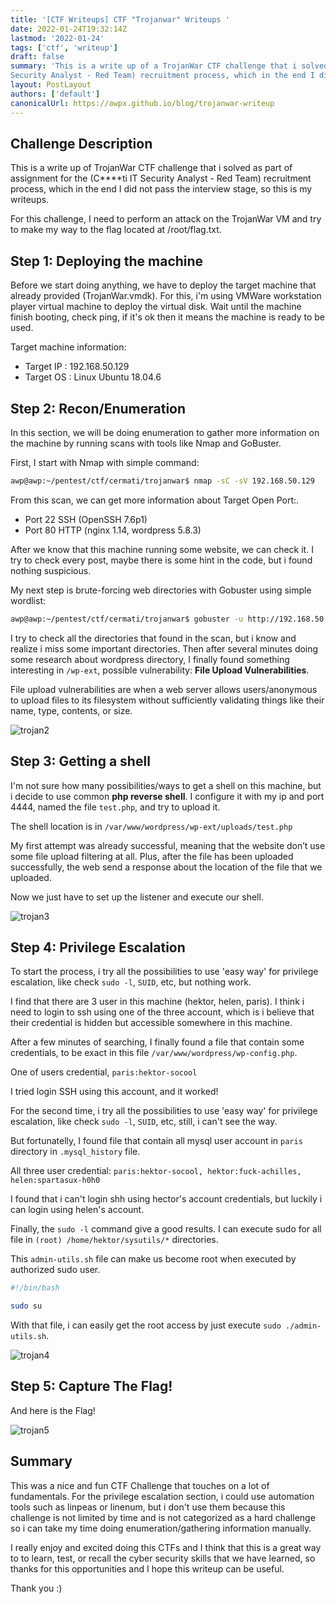 ```yaml
---
title: '[CTF Writeups] CTF "Trojanwar" Writeups '
date: 2022-01-24T19:32:14Z
lastmod: '2022-01-24'
tags: ['ctf', 'writeup']
draft: false
summary: 'This is a write up of a TrojanWar CTF challenge that i solved as part of assignment for the (C****ti IT
Security Analyst - Red Team) recruitment process, which in the end I did not pass the interview stage'
layout: PostLayout
authors: ['default']
canonicalUrl: https://awpx.github.io/blog/trojanwar-writeup
---
```


<TOCInline toc={props.toc} asDisclosure />

## Challenge Description

This is a write up of TrojanWar CTF challenge that i solved as part of assignment for the (C****ti IT Security Analyst - Red Team) recruitment process, which in the end I did not pass the interview stage, so this is my writeups.

For this challenge, I need to perform an attack on the TrojanWar VM and try to make my way to the
flag located at /root/flag.txt.

## Step 1: Deploying the machine

Before we start doing anything, we have to deploy the target machine that already provided (TrojanWar.vmdk). For this, i'm using VMWare workstation player virtual machine to deploy the virtual disk.
Wait until the machine finish booting, check ping, if it's ok then it means the machine is ready to be used.

Target machine information:
- Target IP : 192.168.50.129
- Target OS : Linux Ubuntu 18.04.6

## Step 2: Recon/Enumeration

In this section, we will be doing enumeration to gather more information on the machine by running scans with tools like Nmap and GoBuster. 

First, I start with Nmap with simple command:

```bash
awp@awp:~/pentest/ctf/cermati/trojanwar$ nmap -sC -sV 192.168.50.129
```

From this scan, we can get more information about Target Open Port:.
- Port 22 SSH (OpenSSH 7.6p1)
- Port 80 HTTP (nginx 1.14, wordpress 5.8.3)

After we know that this machine running some website, we can check it. I try to check every post, maybe there is some hint in the code, but i found nothing suspicious.

My next step is brute-forcing web directories with Gobuster using simple wordlist:

```bash
awp@awp:~/pentest/ctf/cermati/trojanwar$ gobuster -u http://192.168.50.129 -w /home/awp/pentest/wordlists/common.txt
```

I try to check all the directories that found in the scan, but i know and realize i miss some important directories. Then after several minutes doing some research about wordpress directory, I finally found something interesting in `/wp-ext`, possible vulnerability: **File Upload Vulnerabilities**.

File upload vulnerabilities are when a web server allows users/anonymous to upload files to its filesystem without sufficiently validating things like their name, type, contents, or size.

![trojan2](/static/images/trojanwar/trojan2.jpg)

## Step 3: Getting a shell

I'm not sure how many possibilities/ways to get a shell on this machine, but i decide to use common **php reverse shell**. I configure it with my ip and port 4444, named the file `test.php`, and try to upload it.

The shell location is in `/var/www/wordpress/wp-ext/uploads/test.php`

My first attempt was already successful, meaning that the website don’t use some file upload filtering at all. Plus, after the file has been uploaded successfully, the web send a response about the location of the file that we uploaded. 

Now we just have to set up the listener and execute our shell.

![trojan3](/static/images/trojanwar/trojan3.jpg)

## Step 4: Privilege Escalation

To start the process, i try all the possibilities to use 'easy way' for privilege escalation, like check `sudo -l`, `SUID`, etc, but nothing work.

I find that there are 3 user in this machine (hektor, helen, paris). I think i need to login to ssh using one of the three account, which is i believe that their credential is hidden but accessible somewhere in this machine.

After a few minutes of searching, I finally found a file that contain some credentials, to be exact in this file `/var/www/wordpress/wp-config.php`.

One of users credential, `paris:hektor-socool`

I tried login SSH using this account, and it worked!

For the second time, i try all the possibilities to use 'easy way' for privilege escalation, like check `sudo -l`, `SUID`, etc, still, i can't see the way. 

But fortunatelly, I found file that contain all mysql user account in `paris` directory in `.mysql_history` file.

All three user credential: `paris:hektor-socool, hektor:fuck-achilles, helen:spartasux-h0h0`

I found that i can't login shh using hector's account credentials, but luckily i can login using helen's account.

Finally, the `sudo -l` command give a good results. I can execute sudo for all file in `(root) /home/hektor/sysutils/*` directories.

This `admin-utils.sh` file can make us become root when executed by authorized sudo user.

```bash:admin-utils.sh
#!/bin/bash

sudo su
```

With that file, i can easily get the root access by just execute `sudo ./admin-utils.sh`.

![trojan4](/static/images/trojanwar/trojan4.jpg)

## Step 5: Capture The Flag!

And here is the Flag!

![trojan5](/static/images/trojanwar/trojan5.jpg)

## Summary

This was a nice and fun CTF Challenge that touches on a lot of fundamentals. 
For the privilege escalation section, i could use automation tools such as linpeas or linenum, but i don't use them because this challenge is not limited by time and is not categorized as a hard challenge so i can take my time doing enumeration/gathering information manually. 

I really enjoy and excited doing this CTFs and I think that this is a great way to to learn, test, or recall the cyber security skills that we have learned, so thanks for this opportunities and I hope this writeup can be useful. 

Thank you :)